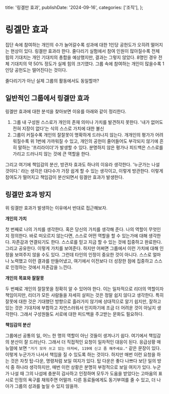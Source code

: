   title: '링겔만 효과',
  publishDate: '2024-09-16',
  categories: ['조직'],
};

# 링겔만 효과

집단 속에 참여하는 개인의 수가 늘어갈수록 성과에 대한 1인당 공헌도가 오히려 떨어지는 현상이 있다. 링겔만 효과라 한다. 줄다리기 실험에서 참여 인원이 많아질수록 전체 힘의 기대치는 개인 기대치의 총합을 예상했지만, 결과는 그렇지 않았다. 8명인 경우 전체 기대치의 약 50% 정도가 실제 힘의 크기였다. 그룹 속에 참여하는 개인이 많을수록 1인당 공헌도는 떨어진다는 것이다.

줄다리기가 아닌 실제 그룹의 활동에서도 동일할까?

## 일반적인 그룹에서 링겔만 효과

링겔만 효과에 대한 분석을 찾아보면 이유를 아래와 같이 정리한다.

1. 그룹 내 구성원 스스로가 개인의 존재 의미나 가치를 발견하지 못한다. '내가 없어도 전혀 지장이 없다'는 식의 스스로 가치에 대한 불신
2. 그룹이 커질수록 개인의 잘잘못이 명확하게 드러나지 않는다. 개개인의 평가가 어려워질수록 위 1번에 가까워질 수 있고, 개인의 공헌이 줄어들어도 부각되지 않기에 흔히 말하는 '프리라이더'가 발생할 수 있다. 분명하지 않은 평가나 피드백은 스스로를 가리고 드러나지 않는 것에 큰 역할을 한다.

그리고 여기에 책임감의 분산, 방관자 효과도 하나의 이유라 생각한다. '누군가는 나설 것이다.' 라는 생각은 대다수가 가장 쉽게 할 수 있는 생각이고, 이렇게 방관한다. 이렇게 참여도가 떨어지고 책임감이 분산되면서 링겔만 효과가 발생한다.

## 링겔만 효과 방지

위 링겔만 효과가 발생하는 이유에서 반대로 접근해보자.

**개인의 가치**

첫 번째로 나의 가치를 생각한다. 혹은 당신의 가치를 생각해 준다. 나의 역할이 무엇인지 정의한다. 바로 떠오르지 않는다면, 스스로 어떤 역할을 할 수 있는가에 대해 생각한다. 자존감과 연결되기도 한다. 스스로를 믿고 지금 할 수 있는 것에 집중하고 완료한다. 그리고 공유한다. 이렇게 가치를 보여준다. 하지만 어쩌면 그룹에서 이런 가치에 대해 인정을 보여주지 않을 수도 있다. 그런데 타인의 인정이 중요한 것이 아니다. 스스로 얼마나 노력했고 이런 결과를 만들어냈고, 여기에서 이전보다 더 성장한 점에 집중하고 스스로 인정하는 것에서 자존감을 느낀다.

**개인의 목표와 잘잘못**

두 번째로 개인의 잘잘못을 정확히 알 수 있어야 한다. 이는 일차적으로 리더의 역할이자 책임이지만, 리더가 모든 사람들을 자세히 살피는 것은 정말 쉽지 않다고 생각한다. 특히 잘못에 대한 것은 기대했던 방향으로 흘러가지 않기에 상대적으로 알기 쉽지만, 잘하고 있는 것은 기대치에 부합하고 자연스러워서 인지하기에 조금 더 어려운 것이 아닐지 생각한다. 그래서 구성원들도 서로에 대한 피드백을 주고받는 문화도 필요하다.

**책임감의 분산**

그룹에선 공통의 일, 어느 한 명의 역할이 아닌 것들이 생겨나기 쉽다. 여기에서 책임감의 분산이 잘 드러난다. 그래서 더 직접적인 요청이 일차적인 대응이 된다. 응급상황 매뉴얼에 보면 `"거기 모자 쓰고 있는 아저씨, 119에 신고 좀 해주세요."` 같은 문장이 있다. 이렇게 누군가가 나서서 책임을 질 수 있도록 하는 것이다. 하지만 매번 이런 요청을 하는 것은 자칫 탑-다운, 명령처럼 보일 여지가 있다. 탑 다운은 좋다 나쁘다 보단 일의 방식 중 하나라 생각하지만, 매번 이런 상황은 분명히 부정적으로 보일 여지가 있다. 누군가 나설 때 그의 나섬에 충분히 감사하고 인정하며 모두가 도움을 받았다는 고마움의 표시로 인정의 욕구를 채워주면 어떨까. 다른 동료들에게도 동기부여를 줄 수 있고, 더 나아가 그룹의 성과를 높일 수 있지 않을까.

